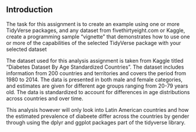 ## Introduction

The task for this assignment is to create an example using one or more TidyVerse packages, and any dataset from fivethirtyeight.com or Kaggle, create a programming sample "vignette" that demonstrates how to use one or more of the capabilities of the selected TidyVerse package with your selected dataset

The dataset used for this analysis assignment is taken from Kaggle titled "Diabetes Dataset By Age Standardized Countries". The dataset includes information from 200 countries and territories and covers the period from 1980 to 2014. The data is presented in both male and female categories, and estimates are given for different age groups ranging from 20-79 years old. The data is standardized to account for differences in age distributions across countries and over time.

This analysis however will only look into Latin American countries and how the estimated prevalence of diabeete differ across the countries by gender through using the dplyr and ggplot packages part of the tidyverse library.

